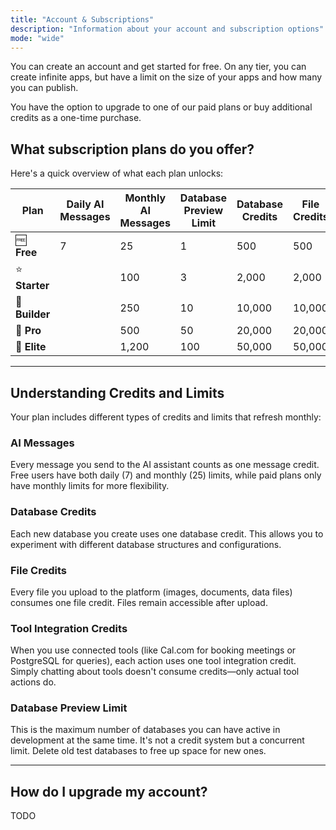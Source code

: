 ```yaml
---
title: "Account & Subscriptions"
description: "Information about your account and subscription options"
mode: "wide"
---
```


You can create an account and get started for free. On any tier, you can create infinite apps, but have a limit on the size of your apps and how many you can publish.

You have the option to upgrade to one of our paid plans or buy additional credits as a one-time purchase.

## What subscription plans do you offer?

Here's a quick overview of what each plan unlocks:

| Plan           | Daily AI Messages | Monthly AI Messages | Database Preview Limit | Database Credits | File Credits | Tool Integration Credits |
| -------------- | ----------------- | ------------------- | ---------------------- | ---------------- | ------------ | ------------------------ |
| 🆓 **Free**    | 7                 | 25                  | 1                      | 500              | 500          | 500                      |
| ⭐ **Starter**  |                   | 100                 | 3                      | 2,000            | 2,000        | 2,000                    |
| 🚀 **Builder** |                   | 250                 | 10                     | 10,000           | 10,000       | 10,000                   |
| 💎 **Pro**     |                   | 500                 | 50                     | 20,000           | 20,000       | 20,000                   |
| 👑 **Elite**   |                   | 1,200               | 100                    | 50,000           | 50,000       | 50,000                   |

---

## Understanding Credits and Limits

Your plan includes different types of credits and limits that refresh monthly:

### AI Messages

Every message you send to the AI assistant counts as one message credit. Free users have both daily (7) and monthly (25) limits, while paid plans only have monthly limits for more flexibility.

### Database Credits

Each new database you create uses one database credit. This allows you to experiment with different database structures and configurations.

### File Credits

Every file you upload to the platform (images, documents, data files) consumes one file credit. Files remain accessible after upload.

### Tool Integration Credits

When you use connected tools (like Cal.com for booking meetings or PostgreSQL for queries), each action uses one tool integration credit. Simply chatting about tools doesn't consume credits—only actual tool actions do.

### Database Preview Limit

This is the maximum number of databases you can have active in development at the same time. It's not a credit system but a concurrent limit. Delete old test databases to free up space for new ones.

---

## How do I upgrade my account?

TODO